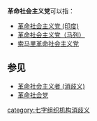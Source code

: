 '''革命社会主义党'''可以指：

* [[革命社会主义党_(印度)|革命社会主义党 (印度)]]
* [[革命社会主义党_(马列)|革命社会主义党（马列）]]
* [[索马里革命社会主义党|索马里革命社会主义党]]

== 参见 ==
* [[革命社会主义者_(消歧义)|革命社会主义者 (消歧义)]]
* [[革命社会党|革命社会党]]

{{disambig|cat=政党消歧义}}
[[category:七字组织机构消歧义|category:七字组织机构消歧义]]